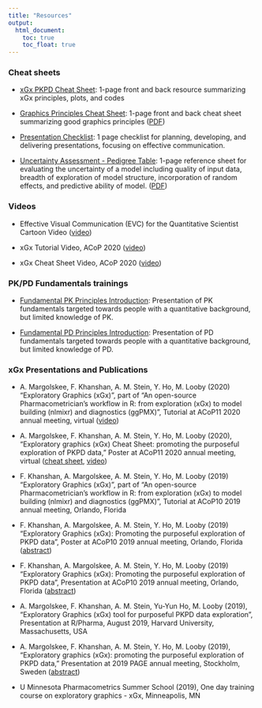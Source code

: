 ```yaml
---
title: "Resources"
output: 
  html_document:
    toc: true
    toc_float: true
---
```


### Cheat sheets

* [xGx PKPD Cheat Sheet](Resources/PKPD_Exploratory_Graphics_(xGx)_Cheat_Sheet.pdf): 1-page front and back resource summarizing xGx principles, plots, and codes

* [Graphics Principles Cheat Sheet](https://graphicsprinciples.github.io/cheatsheet.html): 1-page front and back cheat sheet summarizing good graphics principles ([PDF](https://github.com/GraphicsPrinciples/CheatSheet/blob/master/NVSCheatSheet.pdf))

* [Presentation Checklist](Resources/Presentation_Checklist_v2.03.pdf): 1 page checklist for planning, developing, and delivering presentations, focusing on effective communication.

* [Uncertainty Assessment - Pedigree Table](https://zenodo.org/record/4409236#.ZDm5J3fMKUl): 1-page reference sheet for evaluating the uncertainty of a model including quality of input data, breadth of exploration of model structure, incorporation of random effects, and predictive ability of model. ([PDF](https://zenodo.org/record/4409236/files/Uncertainty_Assessment_Pedigree_Table.pdf?download=1))

### Videos

* Effective Visual Communication (EVC) for the  Quantitative Scientist Cartoon Video ([video](https://graphicsprinciples.github.io/threelaws.html))

* xGx Tutorial Video, ACoP 2020 ([video](2020_xgx_ACoP_tutorial.html)) 

* xGx Cheat Sheet Video, ACoP 2020  ([video](2020_xgx_ACoP_poster.html)) 

### PK/PD Fundamentals trainings

* [Fundamental PK Principles Introduction](Resources/FundamentalPK_AndyStein_Hackathon_2019.pptx): Presentation of PK fundamentals targeted towards people with a quantitative background, but limited knowledge of PK.

* [Fundamental PD Principles Introduction](Resources/FundamentalPD_AndyStein_Hackathon_2019.pptx): Presentation of PD fundamentals targeted towards people with a quantitative background, but limited knowledge of PD.




### xGx Presentations and Publications

* A. Margolskee, F. Khanshan, A. M. Stein, Y. Ho, M. Looby (2020) “Exploratory Graphics (xGx)”, part of “An open-source Pharmacometrician's workflow in R: from exploration (xGx) to model building (nlmixr) and diagnostics (ggPMX)”, Tutorial at ACoP11 2020 annual meeting, virtual ([video](2020_xgx_ACoP_tutorial.html)) 

* A. Margolskee, F. Khanshan, A. M. Stein, Y. Ho, M. Looby (2020), “Exploratory graphics (xGx) Cheat Sheet: promoting the purposeful exploration of PKPD data,” Poster at ACoP11 2020 annual meeting, virtual ([cheat sheet](Resources/PKPD_Exploratory_Graphics_(xGx)_Cheat_Sheet.pdf), [video](2020_xgx_ACoP_poster.html)) 

* F. Khanshan, A. Margolskee, A. M. Stein, Y. Ho, M. Looby (2019) “Exploratory Graphics (xGx)”, part of “An open-source Pharmacometrician's workflow in R: from exploration (xGx) to model building (nlmixr) and diagnostics (ggPMX)”, Tutorial at ACoP10 2019 annual meeting, Orlando, Florida 

* F. Khanshan, A. Margolskee, A. M. Stein, Y. Ho, M. Looby (2019) “Exploratory Graphics (xGx): Promoting the purposeful exploration of PKPD data”, Poster at ACoP10 2019 annual meeting, Orlando, Florida ([abstract](https://www.go-acop.org/assets/ACoP10/documents/ACoP10%20Combined%20Abstracts_2019.pdf#page=65)) 

* F. Khanshan, A. Margolskee, A. M. Stein, Y. Ho, M. Looby (2019) “Exploratory Graphics (xGx): Promoting the purposeful exploration of PKPD data”, Presentation at ACoP10 2019 annual meeting, Orlando, Florida ([abstract](https://www.go-acop.org/assets/ACoP10/documents/ACoP10%20Combined%20Abstracts_2019.pdf#page=65)) 
 
* A. Margolskee, F. Khanshan, A. M. Stein, Yu-Yun Ho, M. Looby (2019), “Exploratory Graphics (xGx) tool for purposeful PKPD data exploration”, Presentation at R/Pharma, August 2019, Harvard University, Massachusetts, USA

* A. Margolskee, F. Khanshan, A. M. Stein, Y. Ho, M. Looby (2019), “Exploratory graphics (xGx): promoting the purposeful exploration of PKPD data,” Presentation at 2019 PAGE annual meeting, Stockholm, Sweden ([abstract](https://www.page-meeting.org/default.asp?abstract=8913)) 

* U Minnesota Pharmacometrics Summer School (2019), One day training course on exploratory graphics - xGx, Minneapolis, MN 

        
        
